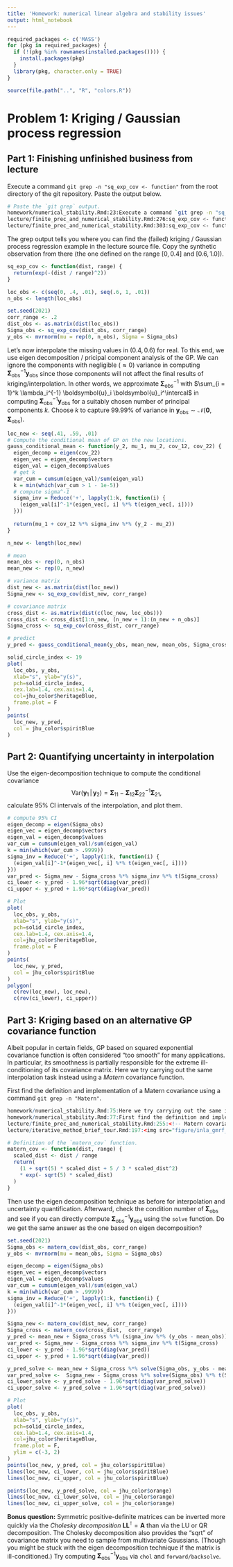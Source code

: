 ```yaml
---
title: 'Homework: numerical linear algebra and stability issues'
output: html_notebook
---
```


```r
required_packages <- c('MASS')
for (pkg in required_packages) {
  if (!(pkg %in% rownames(installed.packages()))) {
    install.packages(pkg)
  }
  library(pkg, character.only = TRUE)
}

source(file.path("..", "R", "colors.R"))
```


# Problem 1: Kriging / Gaussian process regression

## Part 1: Finishing unfinished business from lecture

Execute a command `git grep -n "sq_exp_cov <- function"` from the root directory of the git repository.
Paste the output below.

```zsh
# Paste the `git grep` output.
homework/numerical_stability.Rmd:23:Execute a command `git grep -n "sq_exp_cov <- function"` from the root directory of the git repository.
lecture/finite_prec_and_numerical_stability.Rmd:276:sq_exp_cov <- function(dist, range) {
lecture/finite_prec_and_numerical_stability.Rmd:303:sq_exp_cov <- function(dist, range) {
```

The grep output tells you where you can find the (failed) kriging / Gaussian process regression example in the lecture source file.
Copy the synthetic observation from there (the one defined on the range $[0, 0.4]$ and $[0.6, 1.0]$).

```r
sq_exp_cov <- function(dist, range) {
  return(exp(-(dist / range)^2))
}

loc_obs <- c(seq(0, .4, .01), seq(.6, 1, .01))
n_obs <- length(loc_obs)

set.seed(2021)
corr_range <- .2
dist_obs <- as.matrix(dist(loc_obs))
Sigma_obs <- sq_exp_cov(dist_obs, corr_range)
y_obs <- mvrnorm(mu = rep(0, n_obs), Sigma = Sigma_obs)
```

Let's now interpolate the missing values in $(0.4, 0.6)$ for real.
To this end, we use eigen decomposition / pricipal component analysis of the GP.
We can ignore the components with negligible ($\approx 0$) variance in computing $\boldsymbol{\Sigma}_{\textrm{obs}}^{-1} \boldsymbol{y}_{\textrm{obs}}$ since those components will not affect the final results of kriging/interpolation.
In other words, we approximate $\boldsymbol{\Sigma}_{\textrm{obs}}^{-1}$ with $\sum_{i = 1}^k \lambda_i^{-1} \boldsymbol{u}_i \boldsymbol{u}_i^\intercal$ in computing $\boldsymbol{\Sigma}_{\textrm{obs}}^{-1} \boldsymbol{y}_{\textrm{obs}}$ for a suitably chosen number of principal components $k$.
Choose $k$ to capture $99.99$\% of variance in $\boldsymbol{y}_{\textrm{obs}} \sim \mathcal{N}(\boldsymbol{0}, \boldsymbol{\Sigma}_{\textrm{obs}})$.

```r
loc_new <- seq(.41, .59, .01)
# Compute the conditional mean of GP on the new locations.
gauss_conditional_mean <- function(y_2, mu_1, mu_2, cov_12, cov_22) {
  eigen_decomp = eigen(cov_22)
  eigen_vec = eigen_decomp$vectors
  eigen_val = eigen_decomp$values
  # get k
  var_cum = cumsum(eigen_val)/sum(eigen_val)
  k = min(which(var_cum > 1 - 1e-5))
  # compute sigma^-1
  sigma_inv = Reduce('+', lapply(1:k, function(i) {
    (eigen_val[i]^-1*(eigen_vec[, i] %*% t(eigen_vec[, i])))
  }))
  
  return(mu_1 + cov_12 %*% sigma_inv %*% (y_2 - mu_2))
}

n_new <- length(loc_new)

# mean
mean_obs <- rep(0, n_obs)
mean_new <- rep(0, n_new)

# variance matrix
dist_new <- as.matrix(dist(loc_new))
Sigma_new <- sq_exp_cov(dist_new, corr_range)

# covariance matrix
cross_dist <- as.matrix(dist(c(loc_new, loc_obs)))
cross_dist <- cross_dist[1:n_new, (n_new + 1):(n_new + n_obs)]
Sigma_cross <- sq_exp_cov(cross_dist, corr_range)

# predict
y_pred <- gauss_conditional_mean(y_obs, mean_new, mean_obs, Sigma_cross, Sigma_obs)
```

```r
solid_circle_index <- 19
plot(
  loc_obs, y_obs,
  xlab="s", ylab="y(s)", 
  pch=solid_circle_index,
  cex.lab=1.4, cex.axis=1.4, 
  col=jhu_color$heritageBlue, 
  frame.plot = F
)
points(
  loc_new, y_pred,
  col = jhu_color$spiritBlue
)
```

## Part 2: Quantifying uncertainty in interpolation
Use the eigen-decomposition technique to compute the conditional covariance 
$$\textrm{Var}(\boldsymbol{y}_1 \, | \, \boldsymbol{y}_2)
  = \boldsymbol{\Sigma}_{11} - \boldsymbol{\Sigma}_{12} \boldsymbol{\Sigma}_{22}^{-1} \boldsymbol{\Sigma}_{21},$$
calculate 95% CI intervals of the interpolation, and plot them.

```r
# compute 95% CI
eigen_decomp = eigen(Sigma_obs)
eigen_vec = eigen_decomp$vectors
eigen_val = eigen_decomp$values
var_cum = cumsum(eigen_val)/sum(eigen_val)
k = min(which(var_cum > .9999))
sigma_inv = Reduce('+', lapply(1:k, function(i) {
  (eigen_val[i]^-1*(eigen_vec[, i] %*% t(eigen_vec[, i])))
}))
var_pred <- Sigma_new - Sigma_cross %*% sigma_inv %*% t(Sigma_cross)
ci_lower <- y_pred - 1.96*sqrt(diag(var_pred))
ci_upper <- y_pred + 1.96*sqrt(diag(var_pred))
```

```r
# Plot
plot(
  loc_obs, y_obs, 
  xlab="s", ylab="y(s)", 
  pch=solid_circle_index,
  cex.lab=1.4, cex.axis=1.4, 
  col=jhu_color$heritageBlue, 
  frame.plot = F
)
points(
  loc_new, y_pred,
  col = jhu_color$spiritBlue
)
polygon(
  c(rev(loc_new), loc_new), 
  c(rev(ci_lower), ci_upper))
```

## Part 3: Kriging based on an alternative GP covariance function

Albeit popular in certain fields, GP based on squared exponential covariance function is often considered "too smooth" for many applications.
In particular, its smoothness is partially responsible for the extreme ill-conditioning of its covariance matrix. 
Here we try carrying out the same interpolation task instead using a _Matern_ covariance function. 

First find the definition and implementation of a Matern covariance using a command `git grep -n "Matern"`.
```r
homework/numerical_stability.Rmd:75:Here we try carrying out the same interpolation task instead using a _Matern_ covariance function. 
homework/numerical_stability.Rmd:77:First find the definition and implementation of a Matern covariance using a command `git grep -n "Matern"`.
lecture/finite_prec_and_numerical_stability.Rmd:255:<!-- Matern covariance with smoothness $\nu = 5/2$: -->
lecture/iterative_method_brief_tour.Rmd:197:<img src="figure/inla_gmrf_approximatin.png" alt="Markovian approximation of Matern field" class="center" style="width: 80%;"/>
```

```r
# Definition of the `matern_cov` function.
matern_cov <- function(dist, range) {
  scaled_dist <- dist / range
  return(
    (1 + sqrt(5) * scaled_dist + 5 / 3 * scaled_dist^2)
    * exp(- sqrt(5) * scaled_dist)
  )
}
```

Then use the eigen decomposition technique as before for interpolation and uncertainty quantification.
Afterward, check the condition number of $\boldsymbol{\Sigma}_{\textrm{obs}}$ and see if you can directly compute $\boldsymbol{\Sigma}_{\textrm{obs}}^{-1} \boldsymbol{y}_{\textrm{obs}}$ using the `solve` function.
Do we get the same answer as the one based on eigen decomposition?

```r
set.seed(2021)
Sigma_obs <- matern_cov(dist_obs, corr_range)
y_obs <- mvrnorm(mu = mean_obs, Sigma = Sigma_obs)

eigen_decomp = eigen(Sigma_obs)
eigen_vec = eigen_decomp$vectors
eigen_val = eigen_decomp$values
var_cum = cumsum(eigen_val)/sum(eigen_val)
k = min(which(var_cum > .9999))
sigma_inv = Reduce('+', lapply(1:k, function(i) {
  (eigen_val[i]^-1*(eigen_vec[, i] %*% t(eigen_vec[, i])))
}))

Sigma_new <- matern_cov(dist_new, corr_range)
Sigma_cross <- matern_cov(cross_dist,  corr_range)
y_pred <- mean_new + Sigma_cross %*% (sigma_inv %*% (y_obs - mean_obs))
var_pred <- Sigma_new - Sigma_cross %*% sigma_inv %*% t(Sigma_cross)
ci_lower <- y_pred - 1.96*sqrt(diag(var_pred))
ci_upper <- y_pred + 1.96*sqrt(diag(var_pred))

y_pred_solve <- mean_new + Sigma_cross %*% solve(Sigma_obs, y_obs - mean_obs)
var_pred_solve <-  Sigma_new - Sigma_cross %*% solve(Sigma_obs) %*% t(Sigma_cross)
ci_lower_solve <- y_pred_solve - 1.96*sqrt(diag(var_pred_solve))
ci_upper_solve <- y_pred_solve + 1.96*sqrt(diag(var_pred_solve))
```

```r
# Plot
plot(
  loc_obs, y_obs, 
  xlab="s", ylab="y(s)", 
  pch=solid_circle_index,
  cex.lab=1.4, cex.axis=1.4, 
  col=jhu_color$heritageBlue, 
  frame.plot = F, 
  ylim = c(-3, 2)
)
points(loc_new, y_pred, col = jhu_color$spiritBlue)
lines(loc_new, ci_lower, col = jhu_color$spiritBlue)
lines(loc_new, ci_upper, col = jhu_color$spiritBlue)

points(loc_new, y_pred_solve, col = jhu_color$orange)
lines(loc_new, ci_lower_solve, col = jhu_color$orange)
lines(loc_new, ci_upper_solve, col = jhu_color$orange)
```

**Bonus question:** Symmetric positive-definite matrices can be inverted more quickly via the _Cholesky decomposition_ $\boldsymbol{L} \boldsymbol{L}^\intercal = \boldsymbol{A}$ than via the LU or QR decomposition. 
<!-- The QR and LU decomposition takes $O(2 n^3 / 3)$ while the Cholesky takes $O(n^3 / 3)$ operations. -->
The Cholesky decomposition also provides the "sqrt" of covariance matrix you need to sample from multivariate Gaussians.
(Though you might be stuck with the eigen decomposition technique if the matrix is ill-conditioned.)
Try computing $\boldsymbol{\Sigma}_{\textrm{obs}}^{-1} \boldsymbol{y}_{\textrm{obs}}$ via `chol` and `forward/backsolve`.